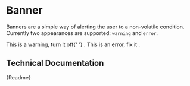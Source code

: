 

<Meta title="Components/Visual/Banner" component={CmBanner} />

# Banner

Banners are a simple way of alerting the user to a non-volatile condition. Currently two appearances are supported: `warning` and `error`.

<Canvas>
	<CmBanner appearance="warning">
		<CmText>
			This is a warning, turn it off{' '}
			<CmButton appearance="link" label="here"></CmButton>.
		</CmText>
	</CmBanner>
	<CmBanner appearance="error">
		<CmText>
			This is an error, fix it <CmButton appearance="link" label="here"></CmButton>
			.
		</CmText>
	</CmBanner>
</Canvas>

## Technical Documentation

<Description>{Readme}</Description>
